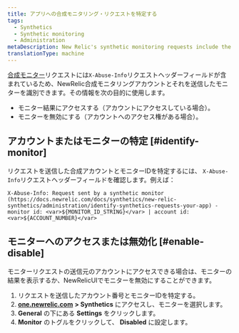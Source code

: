 ```yaml
---
title: アプリへの合成モニタリング・リクエストを特定する
tags:
  - Synthetics
  - Synthetic monitoring
  - Administration
metaDescription: New Relic's synthetic monitoring requests include the x-info-abuse header to help you identify the account and monitor that sent it.
translationType: machine
---
```


[合成モニター](/docs/synthetics/new-relic-synthetics/using-monitors/add-edit-monitors)リクエストには`X-Abuse-Info`リクエストヘッダーフィールドが含まれているため、NewRelic合成モニタリングアカウントとそれを送信したモニターを識別できます。その情報を次の目的に使用します。

* モニター結果にアクセスする（アカウントにアクセスしている場合）。
* モニターを無効にする（アカウントへのアクセス権がある場合）。

## アカウントまたはモニターの特定 [#identify-monitor]

リクエストを送信した合成アカウントとモニターIDを特定するには、 `X-Abuse-Info`リクエストヘッダーフィールドを確認します。例えば：

```
X-Abuse-Info: Request sent by a synthetic monitor (https://docs.newrelic.com/docs/synthetics/new-relic-synthetics/administration/identify-synthetics-requests-your-app) - monitor id: <var>${MONITOR_ID_STRING}</var> | account id: <var>${ACCOUNT_NUMBER}</var>
```

## モニターへのアクセスまたは無効化 [#enable-disable]

モニターリクエストの送信元のアカウントにアクセスできる場合は、モニターの結果を表示するか、NewRelicUIでモニターを無効にすることができます。

1. [](#identify-monitor)リクエストを送信したアカウント番号とモニターIDを特定する。
2. [**one.newrelic.com**](http://one.newrelic.com/) **> Synthetics** にアクセスし、モニターを選択します。
3. **General** の下にある **Settings** をクリックします。
4. **Monitor** のトグルをクリックして、 **Disabled** に設定します。